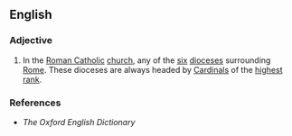 ==English==

===Adjective===
{{en-adj|-}}

# In the [[Roman Catholic]] [[church]], any of the [[six]] [[diocese|dioceses]] surrounding [[Rome]]. These dioceses are always headed by [[cardinal|Cardinals]] of the [[high#Adjective|highest]] [[rank]].

===References===         
* ''The Oxford English Dictionary''
